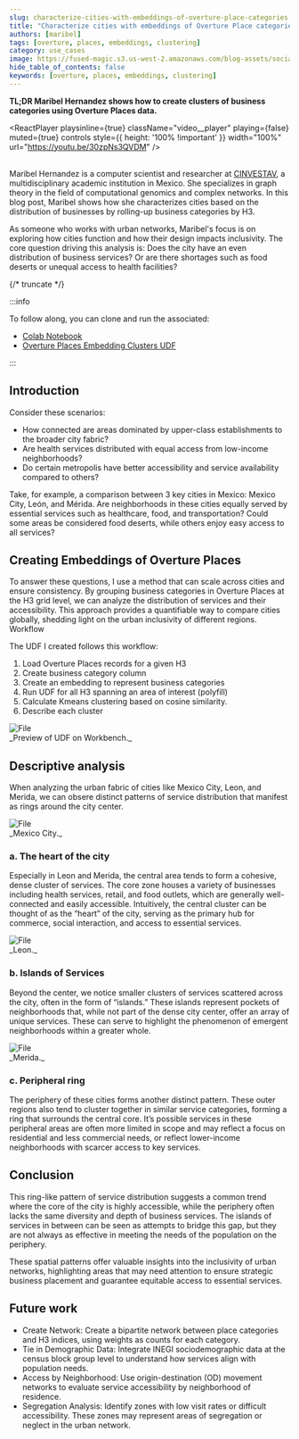 ```yaml
---
slug: characterize-cities-with-embeddings-of-overture-place-categories
title: "Characterize cities with embeddings of Overture Place categories"
authors: [maribel]
tags: [overture, places, embeddings, clustering]
category: use_cases
image: https://fused-magic.s3.us-west-2.amazonaws.com/blog-assets/social_maribel.png
hide_table_of_contents: false
keywords: [overture, places, embeddings, clustering]
---
```


**TL;DR Maribel Hernandez shows how to create clusters of business categories using Overture Places data.**





<ReactPlayer
    playsinline={true}
    className="video__player"
    playing={false}
    muted={true}
    controls
    style={{ height: '100% !important' }}
    width="100%"
    url="https://youtu.be/30zpNs3QVDM"
/>
<br></br>




Maribel Hernandez is a computer scientist and researcher at [CINVESTAV](https://www.cinvestav.mx/), a multidisciplinary academic institution in Mexico. She specializes in graph theory in the field of computational genomics and complex networks. In this blog post, Maribel shows how she characterizes cities based on the distribution of businesses by rolling-up business categories by H3.

As someone who works with urban networks, Maribel's focus is on exploring how cities function and how their design impacts inclusivity. The core question driving this analysis is: Does the city have an even distribution of business services? Or are there shortages such as food deserts or unequal access to health facilities?



{/* truncate */}




:::info

To follow along, you can clone and run the associated:
- [Colab Notebook](https://colab.research.google.com/drive/11Q5iONwvEb9cg7ukGptBsQCV4yAM0r_b?authuser=1#scrollTo=FT478_wRzltw)
- [Overture Places Embedding Clusters UDF](https://www.fused.io/workbench/catalog/Overture_Places_Embedding_Clusters-3d326d5a-87de-491a-92e4-cf2cdd4c93bb)

:::


## Introduction

Consider these scenarios:
- How connected are areas dominated by upper-class establishments to the broader city fabric?
- Are health services distributed with equal access from low-income neighborhoods?
- Do certain metropolis have better accessibility and service availability compared to others?

Take, for example, a comparison between 3 key cities in Mexico: Mexico City, León, and Mérida. Are neighborhoods in these cities equally served by essential services such as healthcare, food, and transportation? Could some areas be considered food deserts, while others enjoy easy access to all services?



<ReactPlayer playsinline={true} className="video__player" playing={true} muted={true} controls height="100%" url="https://fused-magic.s3.us-west-2.amazonaws.com/blog-assets/maribel_embeddings.mp4" width="100%" />


## Creating Embeddings of Overture Places

To answer these questions, I use a method that can scale across cities and ensure consistency. By grouping business categories in Overture Places at the H3 grid level, we can analyze the distribution of services and their accessibility. This approach provides a quantifiable way to compare cities globally, shedding light on the urban inclusivity of different regions.
Workflow

The UDF I created follows this workflow:

1. Load Overture Places records for a given H3
2. Create business category column
3. Create an embedding to represent business categories
4. Run UDF for all H3 spanning an area of interest (polyfill)
5. Calculate Kmeans clustering based on cosine similarity.
6. Describe each cluster



<div style={{textAlign: 'center'}}>
<img src={ImageWorkbench} alt="File" style={{}} />
</div>
_Preview of UDF on Workbench._

## Descriptive analysis

When analyzing the urban fabric of cities like Mexico City, Leon, and Merida, we can obsere distinct patterns of service distribution that manifest as rings around the city center.



<div style={{textAlign: 'center'}}>
<img src={Image1} alt="File" style={{}} />
</div>
_Mexico City._

### a. The heart of the city
Especially in Leon and Merida, the central area tends to form a cohesive, dense cluster of services. The core zone houses a variety of businesses including health services, retail, and food outlets, which are generally well-connected and easily accessible. Intuitively, the central cluster can be thought of as the “heart” of the city, serving as the primary hub for commerce, social interaction, and access to essential services.


<div style={{textAlign: 'center'}}>
<img src={Image2} alt="File" style={{}} />
</div>
_Leon._

### b. Islands of Services
Beyond the center, we notice smaller clusters of services scattered across the city, often in the form of “islands.” These islands represent pockets of neighborhoods that, while not part of the dense city center, offer an array of unique services. These can serve to highlight the phenomenon of emergent neighborhoods within a greater whole.


<div style={{textAlign: 'center'}}>
<img src={Image3} alt="File" style={{}} />
</div>
_Merida._

### c. Peripheral ring
The periphery of these cities forms another distinct pattern. These outer regions also tend to cluster together in similar service categories, forming a ring that surrounds the central core. It’s possible services in these peripheral areas are often more limited in scope and may reflect a focus on residential and less commercial needs, or reflect lower-income neighborhoods with scarcer access to key services.

## Conclusion
This ring-like pattern of service distribution suggests a common trend where the core of the city is highly accessible, while the periphery often lacks the same diversity and depth of business services. The islands of services in between can be seen as attempts to bridge this gap, but they are not always as effective in meeting the needs of the population on the periphery.

These spatial patterns offer valuable insights into the inclusivity of urban networks, highlighting areas that may need attention to ensure strategic business placement and guarantee equitable access to essential services.

## Future work
- Create Network: Create a bipartite network between place categories and H3 indices, using weights as counts for each category.
- Tie in Demographic Data: Integrate INEGI sociodemographic data at the census block group level to understand how services align with population needs.
- Access by Neighborhood: Use origin-destination (OD) movement networks to evaluate service accessibility by neighborhood of residence.
- Segregation Analysis: Identify zones with low visit rates or difficult accessibility. These zones may represent areas of segregation or neglect in the urban network.
